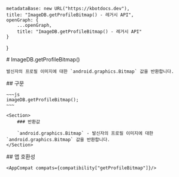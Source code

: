 
    metadataBase: new URL("https://kbotdocs.dev"),
    title: "ImageDB.getProfileBitmap() - 레거시 API",
    openGraph: {
        ...openGraph,
        title: "ImageDB.getProfileBitmap() - 레거시 API"
    }
}

<Section>
    # ImageDB.getProfileBitmap()

    발신자의 프로필 이미지에 대한 `android.graphics.Bitmap` 값을 반환합니다.
</Section>
<Section>
    ## 구문

    ~~~js
    imageDB.getProfileBitmap();
    ~~~

    <Section>
        ### 반환값

        `android.graphics.Bitmap` - 발신자의 프로필 이미지에 대한 `android.graphics.Bitmap` 값을 반환합니다.
    </Section>
</Section>
<Section>
    ## 앱 호환성

    <AppCompat compats={compatibility["getProfileBitmap"]}/>
</Section>